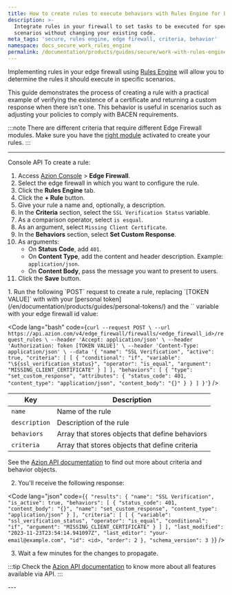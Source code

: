 ```yaml
---
title: How to create rules to execute behaviors with Rules Engine for Edge Firewall
description: >-
  Integrate rules in your firewall to set tasks to be executed for specific
  scenarios without changing your existing code.
meta_tags: 'secure, rules engine, edge firewall, criteria, behavior'
namespace: docs_secure_work_rules_engine
permalink: /documentation/products/guides/secure/work-with-rules-engine/
---
```




Implementing rules in your edge firewall using [Rules Engine](/en/documentation/products/secure/edge-firewall/rules-engine/) will allow you to determine the rules it should execute in specific scenarios.

This guide demonstrates the process of creating a rule with a practical example of verifying the existence of a certificate and returning a custom response when there isn't one. This behavior is useful in scenarios such as adjusting your policies to comply with BACEN requirements.

:::note
There are different criteria that require different Edge Firewall modules. Make sure you have the [right module](/en/documentation/products/secure/edge-firewall/rules-engine/#criteria) activated to create your rules.
:::

---

<Tabs client:visible>
    <Fragment slot="tab.console">Console</Fragment>
    <Fragment slot="tab.api">API</Fragment>

<Fragment slot="panel.console">
To create a rule:

1. Access [Azion Console](/en/documentation/products/guides/how-to-access-azion-console/) > **Edge Firewall**.
2. Select the edge firewall in which you want to configure the rule.
3. Click the **Rules Engine** tab.
4. Click the **+ Rule** button.
5. Give your rule a name and, optionally, a description.
6. In the **Criteria** section, select the `SSL Verification Status` variable.
7. As a comparison operator, select `is esqual`.
8. As an argument, select `Missing Client Certificate`.
9. In the **Behaviors** section, select **Set Custom Response**.
10. As arguments:
    - On **Status Code**, add `401`.
    - On **Content Type**, add the content and header description. Example: `application/json`.
    - On **Content Body**, pass the message you want to present to users.
11. Click the **Save** button.
</Fragment>

<Fragment slot="panel.api">
1. Run the following `POST` request to create a rule, replacing `[TOKEN VALUE]` with with your [personal token](/en/documentation/products/guides/personal-tokens/) and the `<edge_firewall_id>` variable with your edge firewall id value:

<Code lang="bash" code={`
curl --request POST \
  --url https://api.azion.com/v4/edge_firewall/firewalls/<edge_firewall_id>/request_rules \
  --header 'Accept: application/json' \
  --header 'Authorization: Token [TOKEN VALUE]' \
  --header 'Content-Type: application/json' \
  --data '{
    "name": "SSL Verification",
    "active": true,
    "criteria": [
      [
        {
          "conditional": "if",
          "variable": "\${ssl_verification_status}",
          "operator": "is_equal",
          "argument": "MISSING_CLIENT_CERTIFICATE"
        }
      ]
    ],
    "behaviors": [
      {
        "type": "set_custom_response",
        "attributes": {
          "status_code": 401,
          "content_type": "application/json",
          "content_body": "{}"
        }
      }
    ]
  }'
`} />


| Key | Description |
| --- | --- |
| `name` | Name of the rule |
| `description` | Description of the rule |
| `behaviors` | Array that stores objects that define behaviors |
| `criteria` | Array that stores objects that define criteria |

See the [Azion API documentation](https://api.azion.com/) to find out more about criteria and behavior objects.

2. You'll receive the following response:

<Code lang="json" code={`
{
  "results": {
    "name": "SSL Verification",
    "is_active": true,
    "behaviors": [
      {
        "status_code": 401,
        "content_body": "{}",
        "name": "set_custom_response",
        "content_type": "application/json"
      }
    ],
    "criteria": [
      [
        {
          "variable": "ssl_verification_status",
          "operator": "is_equal",
          "conditional": "if",
          "argument": "MISSING_CLIENT_CERTIFICATE"
        }
      ]
    ],
    "last_modified": "2023-11-23T23:54:14.941097Z",
    "last_editor": "your-email@example.com",
    "id": <id>,
    "order": 2
  },
  "schema_version": 3
}
`} />

3. Wait a few minutes for the changes to propagate.

:::tip
Check the [Azion API documentation](https://api.azion.com/) to know more about all features available via API.
:::
</Fragment>

</Tabs>
---

